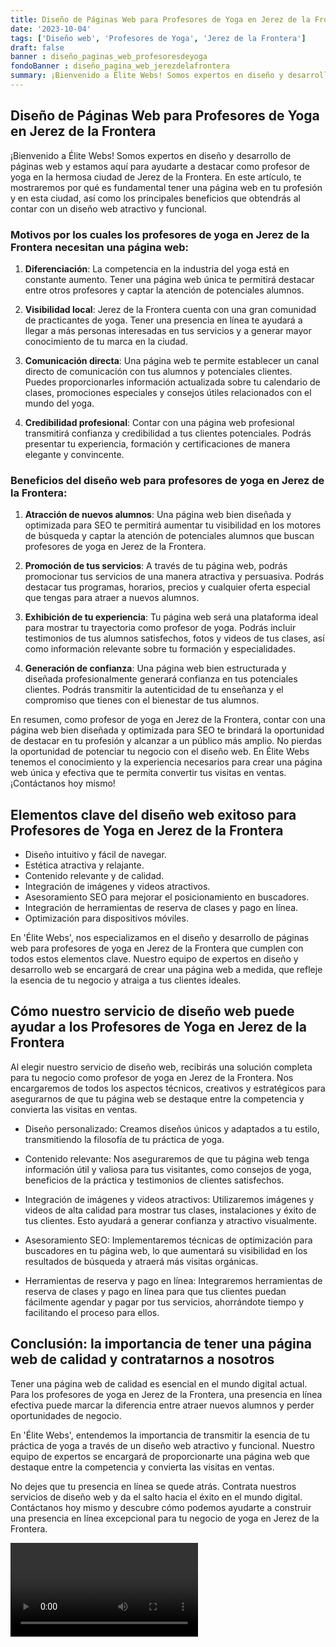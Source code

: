 ```yaml
---
title: Diseño de Páginas Web para Profesores de Yoga en Jerez de la Frontera
date: '2023-10-04'
tags: ['Diseño web', 'Profesores de Yoga', 'Jerez de la Frontera']
draft: false
banner : diseño_paginas_web_profesoresdeyoga
fondoBanner : diseño_pagina_web_jerezdelafrontera
summary: ¡Bienvenido a Élite Webs! Somos expertos en diseño y desarrollo de páginas web y estamos aquí para ayudarte a destacar como profesor de yoga en la hermosa ciudad de Jerez de la Frontera. En este artículo, te mostraremos por qué es fundamental tener una página web en tu profesión y en esta ciudad, así como los principales beneficios que obtendrás al contar con un diseño web atractivo y funcional.
---
```


## Diseño de Páginas Web para Profesores de Yoga en Jerez de la Frontera

¡Bienvenido a Élite Webs! Somos expertos en diseño y desarrollo de páginas web y estamos aquí para ayudarte a destacar como profesor de yoga en la hermosa ciudad de Jerez de la Frontera. En este artículo, te mostraremos por qué es fundamental tener una página web en tu profesión y en esta ciudad, así como los principales beneficios que obtendrás al contar con un diseño web atractivo y funcional.

### Motivos por los cuales los profesores de yoga en Jerez de la Frontera necesitan una página web:

1. **Diferenciación**: La competencia en la industria del yoga está en constante aumento. Tener una página web única te permitirá destacar entre otros profesores y captar la atención de potenciales alumnos.

2. **Visibilidad local**: Jerez de la Frontera cuenta con una gran comunidad de practicantes de yoga. Tener una presencia en línea te ayudará a llegar a más personas interesadas en tus servicios y a generar mayor conocimiento de tu marca en la ciudad.

3. **Comunicación directa**: Una página web te permite establecer un canal directo de comunicación con tus alumnos y potenciales clientes. Puedes proporcionarles información actualizada sobre tu calendario de clases, promociones especiales y consejos útiles relacionados con el mundo del yoga.

4. **Credibilidad profesional**: Contar con una página web profesional transmitirá confianza y credibilidad a tus clientes potenciales. Podrás presentar tu experiencia, formación y certificaciones de manera elegante y convincente.

### Beneficios del diseño web para profesores de yoga en Jerez de la Frontera:

1. **Atracción de nuevos alumnos**: Una página web bien diseñada y optimizada para SEO te permitirá aumentar tu visibilidad en los motores de búsqueda y captar la atención de potenciales alumnos que buscan profesores de yoga en Jerez de la Frontera.

2. **Promoción de tus servicios**: A través de tu página web, podrás promocionar tus servicios de una manera atractiva y persuasiva. Podrás destacar tus programas, horarios, precios y cualquier oferta especial que tengas para atraer a nuevos alumnos.

3. **Exhibición de tu experiencia**: Tu página web será una plataforma ideal para mostrar tu trayectoria como profesor de yoga. Podrás incluir testimonios de tus alumnos satisfechos, fotos y videos de tus clases, así como información relevante sobre tu formación y especialidades.

4. **Generación de confianza**: Una página web bien estructurada y diseñada profesionalmente generará confianza en tus potenciales clientes. Podrás transmitir la autenticidad de tu enseñanza y el compromiso que tienes con el bienestar de tus alumnos.

En resumen, como profesor de yoga en Jerez de la Frontera, contar con una página web bien diseñada y optimizada para SEO te brindará la oportunidad de destacar en tu profesión y alcanzar a un público más amplio. No pierdas la oportunidad de potenciar tu negocio con el diseño web. En Élite Webs tenemos el conocimiento y la experiencia necesarios para crear una página web única y efectiva que te permita convertir tus visitas en ventas. ¡Contáctanos hoy mismo!

<GifSeo />

<Cta />

## Elementos clave del diseño web exitoso para Profesores de Yoga en Jerez de la Frontera

- Diseño intuitivo y fácil de navegar.
- Estética atractiva y relajante.
- Contenido relevante y de calidad.
- Integración de imágenes y videos atractivos.
- Asesoramiento SEO para mejorar el posicionamiento en buscadores.
- Integración de herramientas de reserva de clases y pago en línea.
- Optimización para dispositivos móviles.

En 'Élite Webs', nos especializamos en el diseño y desarrollo de páginas web para profesores de yoga en Jerez de la Frontera que cumplen con todos estos elementos clave. Nuestro equipo de expertos en diseño y desarrollo web se encargará de crear una página web a medida, que refleje la esencia de tu negocio y atraiga a tus clientes ideales.

## Cómo nuestro servicio de diseño web puede ayudar a los Profesores de Yoga en Jerez de la Frontera

Al elegir nuestro servicio de diseño web, recibirás una solución completa para tu negocio como profesor de yoga en Jerez de la Frontera. Nos encargaremos de todos los aspectos técnicos, creativos y estratégicos para asegurarnos de que tu página web se destaque entre la competencia y convierta las visitas en ventas.

- Diseño personalizado: Creamos diseños únicos y adaptados a tu estilo, transmitiendo la filosofía de tu práctica de yoga.

- Contenido relevante: Nos aseguraremos de que tu página web tenga información útil y valiosa para tus visitantes, como consejos de yoga, beneficios de la práctica y testimonios de clientes satisfechos.

- Integración de imágenes y videos atractivos: Utilizaremos imágenes y videos de alta calidad para mostrar tus clases, instalaciones y éxito de tus clientes. Esto ayudará a generar confianza y atractivo visualmente.

- Asesoramiento SEO: Implementaremos técnicas de optimización para buscadores en tu página web, lo que aumentará su visibilidad en los resultados de búsqueda y atraerá más visitas orgánicas.

- Herramientas de reserva y pago en línea: Integraremos herramientas de reserva de clases y pago en línea para que tus clientes puedan fácilmente agendar y pagar por tus servicios, ahorrándote tiempo y facilitando el proceso para ellos.

## Conclusión: la importancia de tener una página web de calidad y contratarnos a nosotros

Tener una página web de calidad es esencial en el mundo digital actual. Para los profesores de yoga en Jerez de la Frontera, una presencia en línea efectiva puede marcar la diferencia entre atraer nuevos alumnos y perder oportunidades de negocio.

En 'Élite Webs', entendemos la importancia de transmitir la esencia de tu práctica de yoga a través de un diseño web atractivo y funcional. Nuestro equipo de expertos se encargará de proporcionarte una página web que destaque entre la competencia y convierta las visitas en ventas.

No dejes que tu presencia en línea se quede atrás. Contrata nuestros servicios de diseño web y da el salto hacia el éxito en el mundo digital. Contáctanos hoy mismo y descubre cómo podemos ayudarte a construir una presencia en línea excepcional para tu negocio de yoga en Jerez de la Frontera.

<Video />

<CtaBot job='Profesores de Yoga' city='Jerez de la Frontera'/>

<Gmaps query='Jerez de la Frontera+españa+maps' />